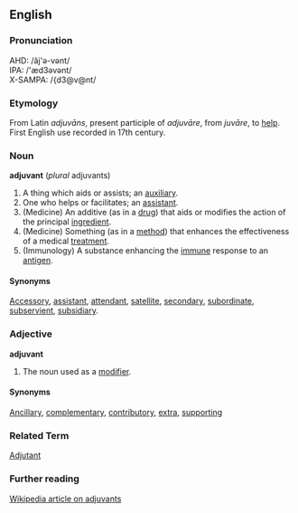 ==English==
===Pronunciation===
AHD: /ăj'ə-vənt/<br>
IPA: /'æd3əvənt/<br>
X-SAMPA: /{d3@v@nt/<br> 

===Etymology===
From Latin ''adjuvāns'', present participle of ''adjuvāre'', from ''juvāre'', to [[help]]. First English use recorded in 17th century.

===Noun===
'''adjuvant''' (''plural'' adjuvants)
#A thing which aids or assists; an [[auxiliary]].
#One who helps or facilitates; an [[assistant]].
#(Medicine) An additive (as in a [[drug]]) that aids or modifies the action of the principal [[ingredient]].
#(Medicine) Something (as in a [[method]]) that enhances the effectiveness of a medical [[treatment]].
#(Immunology) A substance enhancing the [[immune]] response to an [[antigen]].

====Synonyms====
[[Accessory]], [[assistant]], [[attendant]], [[satellite]], [[secondary]], [[subordinate]], [[subservient]], [[subsidiary]].

===Adjective===
'''adjuvant'''
#The noun used as a [[modifier]].

====Synonyms====
[[Ancillary]], [[complementary]], [[contributory]], [[extra]], [[supporting]]

===Related Term===
[[Adjutant]] 

===Further reading===
[[Wikipedia:adjuvant|Wikipedia article on adjuvants]]